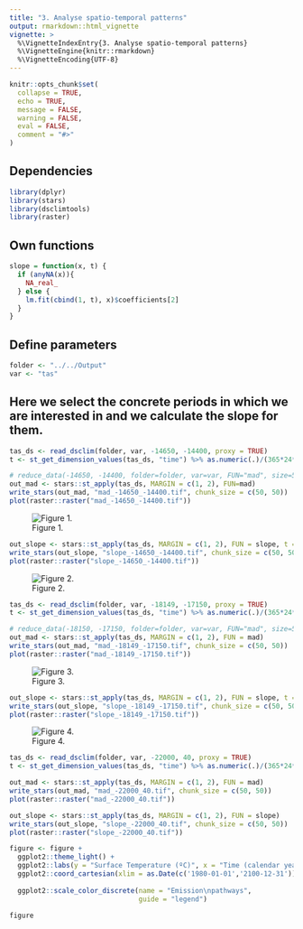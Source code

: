 ```yaml
---
title: "3. Analyse spatio-temporal patterns"
output: rmarkdown::html_vignette
vignette: >
  %\VignetteIndexEntry{3. Analyse spatio-temporal patterns}
  %\VignetteEngine{knitr::rmarkdown}
  %\VignetteEncoding{UTF-8}
---
```


```r
knitr::opts_chunk$set(
  collapse = TRUE,
  echo = TRUE,
  message = FALSE,
  warning = FALSE,
  eval = FALSE,
  comment = "#>"
)
```

## Dependencies
```r
library(dplyr)
library(stars)
library(dsclimtools)
library(raster)
```

## Own functions
```r
slope = function(x, t) {
  if (anyNA(x)){
    NA_real_
  } else {
    lm.fit(cbind(1, t), x)$coefficients[2]
  } 
}
```


## Define parameters

```r
folder <- "../../Output"
var <- "tas"
```

## Here we select the concrete periods in which we are interested in and we calculate the slope for them.
```r
tas_ds <- read_dsclim(folder, var, -14650, -14400, proxy = TRUE)
t <- st_get_dimension_values(tas_ds, "time") %>% as.numeric(.)/(365*24*60*60)

# reduce_data(-14650, -14400, folder=folder, var=var, FUN="mad", size=50)
out_mad <- stars::st_apply(tas_ds, MARGIN = c(1, 2), FUN=mad)
write_stars(out_mad, "mad_-14650_-14400.tif", chunk_size = c(50, 50))
plot(raster::raster("mad_-14650_-14400.tif"))
```

![Figure 1.](figures/a3/a3_fig_p1_mad.png)

```r
out_slope <- stars::st_apply(tas_ds, MARGIN = c(1, 2), FUN = slope, t = t)
write_stars(out_slope, "slope_-14650_-14400.tif", chunk_size = c(50, 50))
plot(raster::raster("slope_-14650_-14400.tif"))
```

![Figure 2.](figures/a3/a3_fig_p1_slope.png)


```r
tas_ds <- read_dsclim(folder, var, -18149, -17150, proxy = TRUE)
t <- st_get_dimension_values(tas_ds, "time") %>% as.numeric(.)/(365*24*60*60)

# reduce_data(-18150, -17150, folder=folder, var=var, FUN="mad", size=50)
out_mad <- stars::st_apply(tas_ds, MARGIN = c(1, 2), FUN = mad)
write_stars(out_mad, "mad_-18149_-17150.tif", chunk_size = c(50, 50))
plot(raster::raster("mad_-18149_-17150.tif"))
```

![Figure 3.](figures/a3/a3_fig_p2_mad.png)


```r
out_slope <- stars::st_apply(tas_ds, MARGIN = c(1, 2), FUN = slope, t = t)
write_stars(out_slope, "slope_-18149_-17150.tif", chunk_size = c(50, 50))
plot(raster::raster("slope_-18149_-17150.tif"))
```

![Figure 4.](figures/a3/a3_fig_p2_slope.png)

```r
tas_ds <- read_dsclim(folder, var, -22000, 40, proxy = TRUE)
t <- st_get_dimension_values(tas_ds, "time") %>% as.numeric(.)/(365*24*60*60)

out_mad <- stars::st_apply(tas_ds, MARGIN = c(1, 2), FUN = mad)
write_stars(out_mad, "mad_-22000_40.tif", chunk_size = c(50, 50))
plot(raster::raster("mad_-22000_40.tif"))
```

<!-- ![Figure 5.](figures/a3/a3_fig_p3_mad.png) -->


```r
out_slope <- stars::st_apply(tas_ds, MARGIN = c(1, 2), FUN = slope)
write_stars(out_slope, "slope_-22000_40.tif", chunk_size = c(50, 50))
plot(raster::raster("slope_-22000_40.tif"))
```

<!-- ![Figure 6.](figures/a3/a3_fig_p3_slope.png) -->


```r
figure <- figure +
  ggplot2::theme_light() +
  ggplot2::labs(y = "Surface Temperature (ºC)", x = "Time (calendar years)") +
  ggplot2::coord_cartesian(xlim = as.Date(c('1980-01-01','2100-12-31'))) +
    
  ggplot2::scale_color_discrete(name = "Emission\npathways",
                                guide = "legend")

figure 
```
